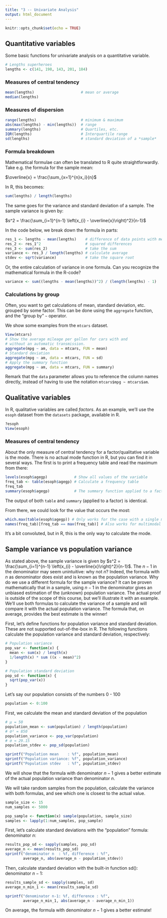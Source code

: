 ```yaml
---
title: "3 -- Univariate Analysis"
output: html_document
---
```


```r
knitr::opts_chunk$set(echo = TRUE)
```

## Quantitative variables

Some basic functions for univariate analysis on a quantitative variable.

```r
# Lengths superheroes
lengths <- c(141, 198, 143, 201, 184)
```

### Measures of central tendency

```r
mean(lengths)                     # mean or average
median(lengths)
```

### Measures of dispersion

```r
range(lengths)                    # minimum & maximum
abs(max(lengths) - min(lengths))  # range
summary(lengths)                  # Quartiles, etc.
IQR(lengths)                      # Interquartile range
sd(lengths)                       # standard deviation of a *sample*
```

### Formula breakdown

Mathematical formulae can often be translated to R quite straightforwardly. Take e.g. the formula for the sample mean:

$\overline{x} = \frac{\sum_{x=1}^{n}x_i}{n}$

In R, this becomes:

```r
sum(lengths) / length(lengths)
```

The same goes for the variance and standard deviation of a sample. The sample variance is given by:

$s^2 = \frac{\sum_{i=1}^{n-1} \left(x_{i} - \overline{x}\right)^2}{n-1}$

In the code below, we break down the formula in parts:

```r
res_1 <- lengths - mean(lengths)    # difference of data points with mean
res_2 <- res_1^2                    # squared differences
res_3 <- sum(res_2)                 # take the sum
variance <- res_3 / length(lengths) # calculate average
stdev <- sqrt(variance)             # take the square root
```

Or, the entire calculation of variance in one formula. Can you recognize the mathematical formula in the R-code?

```r
variance <- sum((lengths - mean(lengths))^2) / (length(lengths) - 1)
```

### Calculations by group

Often, you want to get calculations of mean, standard deviation, etc. grouped by some factor. This can be done using the `aggregate` function, and the "group by" `~` operator.

We show some examples from the `mtcars` dataset.

```r
View(mtcars)
# Show the average mileage per gallon for cars with and
# without an automatic transmission.
aggregate(mpg ~ am, data = mtcars, FUN = mean)
# Standard deviation
aggregate(mpg ~ am, data = mtcars, FUN = sd)
# Apply the summary function
aggregate(mpg ~ am, data = mtcars, FUN = summary)
```

Remark that the `data` parameter allows you to reference the column names directly, instead of having to use the notation `mtcars$mpg ~ mtcars$am`.

## Qualitative variables

In R, qualitative variables are called *factors*. As an example, we'll use the `esoph` dataset from the `datasets` package, available in R.

```r
?esoph
View(esoph)
```

### Measures of central tendency

About the only measure of central tendency for a factor/qualitative variable is the mode. There is no actual mode function in R, but you can find it in several ways. The first is to print a frequency table and read the maximum from there:

```r
levels(esoph$agegp)            # Show all values of the variable
freq_tab <- table(esoph$agegp) # Calculate a frequency table
freq_tab
summary(esoph$agegp)           # The summary function applied to a factor
```

The output of both `table` and `summary` (applied to a factor) is identical.

From there, we could look for the value that occurs the most:

```r
which.max(table(esoph$agegp)) # Only works for the case with a single mode
names(freq_tab)[freq_tab == max(freq_tab)] # Also works for multimodal variables
```

It's a bit convoluted, but in R, this is the only way to calculate the mode.

## Sample variance vs population variance

As stated above, the sample variance is given by $s^2 = \frac{\sum_{i=1}^{n-1} \left(x_{i} - \overline{x}\right)^2}{n-1}$. The $n-1$ in the denominator may seem unintuitive: why not $n$? Indeed, the formula with $n$ as denominator does exist and is known as the population variance. Why do we use a different formula for the sample variance? It can be proven mathematically that in a sample, using $n-1$ in the denominator gives an unbiased estimation of the (unknown) population variance. The actual proof is outside of the scope of this course, but we'll illustrate it with an example. We'll use both formulas to calculate the variance of a sample and will compare it with the actual population variance. The formula that, on average, provides the best estimate is the winner!

First, let's define functions for population variance and standard deviation. These are not supported out-of-the-box in R. The following functions calculate the population variance and standard deviation, respectively:

```r
# Population variance
pop_var <- function(x) {
  mean <- sum(x) / length(x)
  1/length(x) * sum ((x - mean)^2)
}

# Population standard deviation
pop_sd <- function(x) {
  sqrt(pop_var(x))
}
```

Let's say our population consists of the numbers 0 - 100

```r
population <- 0:100
```

First, we calculate the mean and standard deviation of the population

```r
# µ = 50
population_mean <- sum(population) / length(population)
# σ² = 850
population_variance <- pop_var(population)
# σ ≈ 29.15
population_stdev <- pop_sd(population)

sprintf("Population mean    : %f", population_mean)
sprintf("Population variance: %f", population_variance)
sprintf("Population stdev   : %f", population_stdev)
```

We will show that the formula with denominator $n-1$ gives a better estimate of the actual population variance than denominator $n$.

We will take random samples from the population, calculate the variance with both formulas, and see which one is closest to the actual value.

```r
sample_size <- 15
num_samples <- 5000

pop_sample <- function(x) sample(population, sample_size)
samples <- lapply(1:num_samples, pop_sample)
```

First, let's calculate standard deviations with the "population" formula: denominator $n$:

```r
results_pop_sd <- sapply(samples, pop_sd)
average_n <- mean(results_pop_sd)
sprintf("denominator n  : %f, difference : %f", 
        average_n, abs(average_n - population_stdev))
```

Then, calculate standard deviation with the built-in function sd(): denominator $n-1$:

```r
results_sample_sd <- sapply(samples, sd)
average_n_min_1 <- mean(results_sample_sd)

sprintf("denominator n-1: %f, difference : %f", 
        average_n_min_1, abs(average_n - average_n_min_1))
```

On average, the formula with denominator $n-1$ gives a better estimate!
